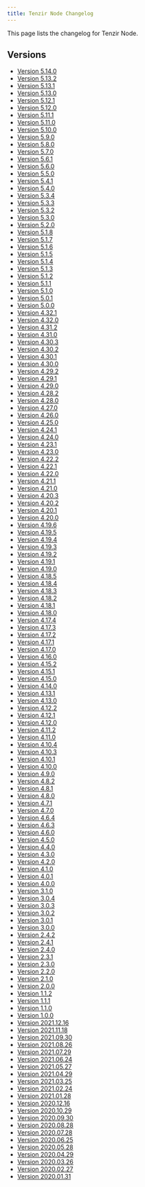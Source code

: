 ```yaml
---
title: Tenzir Node Changelog
---
```


This page lists the changelog for Tenzir Node.

## Versions

* [Version 5.14.0](/changelog/node/v5-14-0)
* [Version 5.13.2](/changelog/node/v5-13-2)
* [Version 5.13.1](/changelog/node/v5-13-1)
* [Version 5.13.0](/changelog/node/v5-13-0)
* [Version 5.12.1](/changelog/node/v5-12-1)
* [Version 5.12.0](/changelog/node/v5-12-0)
* [Version 5.11.1](/changelog/node/v5-11-1)
* [Version 5.11.0](/changelog/node/v5-11-0)
* [Version 5.10.0](/changelog/node/v5-10-0)
* [Version 5.9.0](/changelog/node/v5-9-0)
* [Version 5.8.0](/changelog/node/v5-8-0)
* [Version 5.7.0](/changelog/node/v5-7-0)
* [Version 5.6.1](/changelog/node/v5-6-1)
* [Version 5.6.0](/changelog/node/v5-6-0)
* [Version 5.5.0](/changelog/node/v5-5-0)
* [Version 5.4.1](/changelog/node/v5-4-1)
* [Version 5.4.0](/changelog/node/v5-4-0)
* [Version 5.3.4](/changelog/node/v5-3-4)
* [Version 5.3.3](/changelog/node/v5-3-3)
* [Version 5.3.2](/changelog/node/v5-3-2)
* [Version 5.3.0](/changelog/node/v5-3-0)
* [Version 5.2.0](/changelog/node/v5-2-0)
* [Version 5.1.8](/changelog/node/v5-1-8)
* [Version 5.1.7](/changelog/node/v5-1-7)
* [Version 5.1.6](/changelog/node/v5-1-6)
* [Version 5.1.5](/changelog/node/v5-1-5)
* [Version 5.1.4](/changelog/node/v5-1-4)
* [Version 5.1.3](/changelog/node/v5-1-3)
* [Version 5.1.2](/changelog/node/v5-1-2)
* [Version 5.1.1](/changelog/node/v5-1-1)
* [Version 5.1.0](/changelog/node/v5-1-0)
* [Version 5.0.1](/changelog/node/v5-0-1)
* [Version 5.0.0](/changelog/node/v5-0-0)
* [Version 4.32.1](/changelog/node/v4-32-1)
* [Version 4.32.0](/changelog/node/v4-32-0)
* [Version 4.31.2](/changelog/node/v4-31-2)
* [Version 4.31.0](/changelog/node/v4-31-0)
* [Version 4.30.3](/changelog/node/v4-30-3)
* [Version 4.30.2](/changelog/node/v4-30-2)
* [Version 4.30.1](/changelog/node/v4-30-1)
* [Version 4.30.0](/changelog/node/v4-30-0)
* [Version 4.29.2](/changelog/node/v4-29-2)
* [Version 4.29.1](/changelog/node/v4-29-1)
* [Version 4.29.0](/changelog/node/v4-29-0)
* [Version 4.28.2](/changelog/node/v4-28-2)
* [Version 4.28.0](/changelog/node/v4-28-0)
* [Version 4.27.0](/changelog/node/v4-27-0)
* [Version 4.26.0](/changelog/node/v4-26-0)
* [Version 4.25.0](/changelog/node/v4-25-0)
* [Version 4.24.1](/changelog/node/v4-24-1)
* [Version 4.24.0](/changelog/node/v4-24-0)
* [Version 4.23.1](/changelog/node/v4-23-1)
* [Version 4.23.0](/changelog/node/v4-23-0)
* [Version 4.22.2](/changelog/node/v4-22-2)
* [Version 4.22.1](/changelog/node/v4-22-1)
* [Version 4.22.0](/changelog/node/v4-22-0)
* [Version 4.21.1](/changelog/node/v4-21-1)
* [Version 4.21.0](/changelog/node/v4-21-0)
* [Version 4.20.3](/changelog/node/v4-20-3)
* [Version 4.20.2](/changelog/node/v4-20-2)
* [Version 4.20.1](/changelog/node/v4-20-1)
* [Version 4.20.0](/changelog/node/v4-20-0)
* [Version 4.19.6](/changelog/node/v4-19-6)
* [Version 4.19.5](/changelog/node/v4-19-5)
* [Version 4.19.4](/changelog/node/v4-19-4)
* [Version 4.19.3](/changelog/node/v4-19-3)
* [Version 4.19.2](/changelog/node/v4-19-2)
* [Version 4.19.1](/changelog/node/v4-19-1)
* [Version 4.19.0](/changelog/node/v4-19-0)
* [Version 4.18.5](/changelog/node/v4-18-5)
* [Version 4.18.4](/changelog/node/v4-18-4)
* [Version 4.18.3](/changelog/node/v4-18-3)
* [Version 4.18.2](/changelog/node/v4-18-2)
* [Version 4.18.1](/changelog/node/v4-18-1)
* [Version 4.18.0](/changelog/node/v4-18-0)
* [Version 4.17.4](/changelog/node/v4-17-4)
* [Version 4.17.3](/changelog/node/v4-17-3)
* [Version 4.17.2](/changelog/node/v4-17-2)
* [Version 4.17.1](/changelog/node/v4-17-1)
* [Version 4.17.0](/changelog/node/v4-17-0)
* [Version 4.16.0](/changelog/node/v4-16-0)
* [Version 4.15.2](/changelog/node/v4-15-2)
* [Version 4.15.1](/changelog/node/v4-15-1)
* [Version 4.15.0](/changelog/node/v4-15-0)
* [Version 4.14.0](/changelog/node/v4-14-0)
* [Version 4.13.1](/changelog/node/v4-13-1)
* [Version 4.13.0](/changelog/node/v4-13-0)
* [Version 4.12.2](/changelog/node/v4-12-2)
* [Version 4.12.1](/changelog/node/v4-12-1)
* [Version 4.12.0](/changelog/node/v4-12-0)
* [Version 4.11.2](/changelog/node/v4-11-2)
* [Version 4.11.0](/changelog/node/v4-11-0)
* [Version 4.10.4](/changelog/node/v4-10-4)
* [Version 4.10.3](/changelog/node/v4-10-3)
* [Version 4.10.1](/changelog/node/v4-10-1)
* [Version 4.10.0](/changelog/node/v4-10-0)
* [Version 4.9.0](/changelog/node/v4-9-0)
* [Version 4.8.2](/changelog/node/v4-8-2)
* [Version 4.8.1](/changelog/node/v4-8-1)
* [Version 4.8.0](/changelog/node/v4-8-0)
* [Version 4.7.1](/changelog/node/v4-7-1)
* [Version 4.7.0](/changelog/node/v4-7-0)
* [Version 4.6.4](/changelog/node/v4-6-4)
* [Version 4.6.3](/changelog/node/v4-6-3)
* [Version 4.6.0](/changelog/node/v4-6-0)
* [Version 4.5.0](/changelog/node/v4-5-0)
* [Version 4.4.0](/changelog/node/v4-4-0)
* [Version 4.3.0](/changelog/node/v4-3-0)
* [Version 4.2.0](/changelog/node/v4-2-0)
* [Version 4.1.0](/changelog/node/v4-1-0)
* [Version 4.0.1](/changelog/node/v4-0-1)
* [Version 4.0.0](/changelog/node/v4-0-0)
* [Version 3.1.0](/changelog/node/v3-1-0)
* [Version 3.0.4](/changelog/node/v3-0-4)
* [Version 3.0.3](/changelog/node/v3-0-3)
* [Version 3.0.2](/changelog/node/v3-0-2)
* [Version 3.0.1](/changelog/node/v3-0-1)
* [Version 3.0.0](/changelog/node/v3-0-0)
* [Version 2.4.2](/changelog/node/v2-4-2)
* [Version 2.4.1](/changelog/node/v2-4-1)
* [Version 2.4.0](/changelog/node/v2-4-0)
* [Version 2.3.1](/changelog/node/v2-3-1)
* [Version 2.3.0](/changelog/node/v2-3-0)
* [Version 2.2.0](/changelog/node/v2-2-0)
* [Version 2.1.0](/changelog/node/v2-1-0)
* [Version 2.0.0](/changelog/node/v2-0-0)
* [Version 1.1.2](/changelog/node/v1-1-2)
* [Version 1.1.1](/changelog/node/v1-1-1)
* [Version 1.1.0](/changelog/node/v1-1-0)
* [Version 1.0.0](/changelog/node/v1-0-0)
* [Version 2021.12.16](/changelog/node/2021-12-16)
* [Version 2021.11.18](/changelog/node/2021-11-18)
* [Version 2021.09.30](/changelog/node/2021-09-30)
* [Version 2021.08.26](/changelog/node/2021-08-26)
* [Version 2021.07.29](/changelog/node/2021-07-29)
* [Version 2021.06.24](/changelog/node/2021-06-24)
* [Version 2021.05.27](/changelog/node/2021-05-27)
* [Version 2021.04.29](/changelog/node/2021-04-29)
* [Version 2021.03.25](/changelog/node/2021-03-25)
* [Version 2021.02.24](/changelog/node/2021-02-24)
* [Version 2021.01.28](/changelog/node/2021-01-28)
* [Version 2020.12.16](/changelog/node/2020-12-16)
* [Version 2020.10.29](/changelog/node/2020-10-29)
* [Version 2020.09.30](/changelog/node/2020-09-30)
* [Version 2020.08.28](/changelog/node/2020-08-28)
* [Version 2020.07.28](/changelog/node/2020-07-28)
* [Version 2020.06.25](/changelog/node/2020-06-25)
* [Version 2020.05.28](/changelog/node/2020-05-28)
* [Version 2020.04.29](/changelog/node/2020-04-29)
* [Version 2020.03.26](/changelog/node/2020-03-26)
* [Version 2020.02.27](/changelog/node/2020-02-27)
* [Version 2020.01.31](/changelog/node/2020-01-31)
